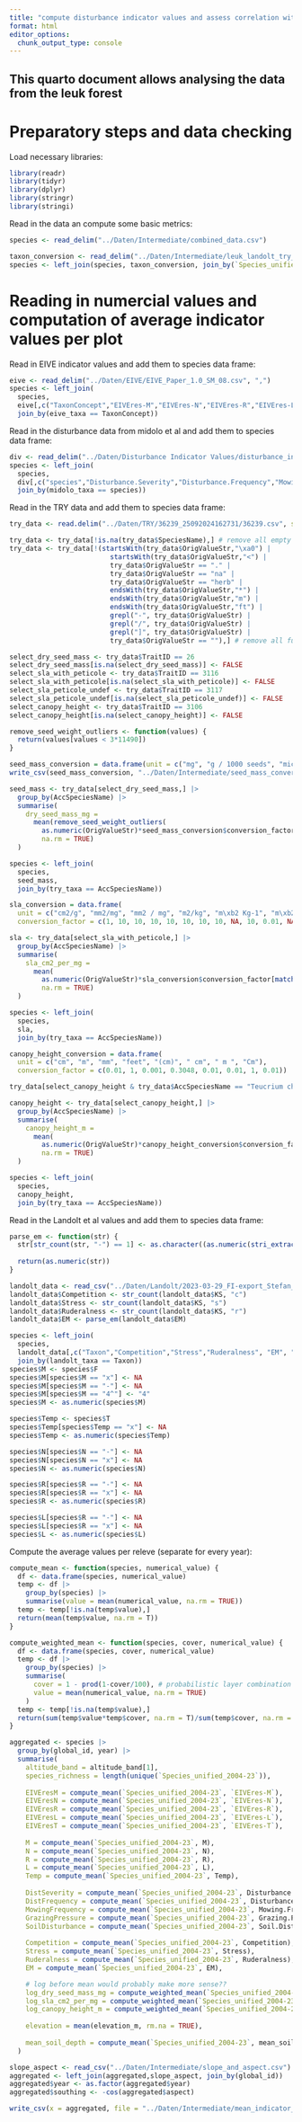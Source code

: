```yaml
---
title: "compute disturbance indicator values and assess correlation with existing systems"
format: html
editor_options: 
  chunk_output_type: console
---
```


## This quarto document allows analysing the data from the leuk forest

# Preparatory steps and data checking

Load necessary libraries:
```r
library(readr)
library(tidyr)
library(dplyr)
library(stringr)
library(stringi)
```

Read in the data an compute some basic metrics:
```r
species <- read_delim("../Daten/Intermediate/combined_data.csv")

taxon_conversion <- read_delim("../Daten/Intermediate/leuk_landolt_try_midolo_eive_taxon_conversion.csv")
species <- left_join(species, taxon_conversion, join_by(`Species_unified_2004-23` == infoflora_taxon))
```

# Reading in numercial values and computation of average indicator values per plot

Read in EIVE indicator values and add them to species data frame:
```r
eive <- read_delim("../Daten/EIVE/EIVE_Paper_1.0_SM_08.csv", ",")
species <- left_join(
  species, 
  eive[,c("TaxonConcept","EIVEres-M","EIVEres-N","EIVEres-R","EIVEres-L","EIVEres-T")], 
  join_by(eive_taxa == TaxonConcept))
```

Read in the disturbance data from midolo et al and add them to species data frame:
```r
div <- read_delim("../Daten/Disturbance Indicator Values/disturbance_indicator_values.csv", ",")
species <- left_join(
  species, 
  div[,c("species","Disturbance.Severity","Disturbance.Frequency","Mowing.Frequency", "Grazing.Pressure","Soil.Disturbance")], 
  join_by(midolo_taxa == species))
```

Read in the TRY data and add them to species data frame:
```r
try_data <- read.delim("../Daten/TRY/36239_25092024162731/36239.csv", sep = "\t", encoding = 'Latin-1')

try_data <- try_data[!is.na(try_data$SpeciesName),] # remove all empty rows
try_data <- try_data[!(startsWith(try_data$OrigValueStr,"\xa0") | 
                         startsWith(try_data$OrigValueStr,"<") | 
                         try_data$OrigValueStr == "." |
                         try_data$OrigValueStr == "na" |
                         try_data$OrigValueStr == "herb" |
                         endsWith(try_data$OrigValueStr,"*") |
                         endsWith(try_data$OrigValueStr,"m") |
                         endsWith(try_data$OrigValueStr,"ft") |
                         grepl("-", try_data$OrigValueStr) |
                         grepl("/", try_data$OrigValueStr) |
                         grepl("]", try_data$OrigValueStr) |
                         try_data$OrigValueStr == ""),] # remove all funky characters

select_dry_seed_mass <- try_data$TraitID == 26
select_dry_seed_mass[is.na(select_dry_seed_mass)] <- FALSE
select_sla_with_peticole <- try_data$TraitID == 3116
select_sla_with_peticole[is.na(select_sla_with_peticole)] <- FALSE
select_sla_peticole_undef <- try_data$TraitID == 3117
select_sla_peticole_undef[is.na(select_sla_peticole_undef)] <- FALSE
select_canopy_height <- try_data$TraitID == 3106
select_canopy_height[is.na(select_canopy_height)] <- FALSE

remove_seed_weight_outliers <- function(values) {
  return(values[values < 3*11490])
}

seed_mass_conversion = data.frame(unit = c("mg", "g / 1000 seeds", "micro gx10", "g ?", "mg per seed", "1/pound", "mg/100", "(mg)", "1/kg", "g", "g/1000", "mg/1000", "mg/100 seeds", "mg/seed", "g/100 seeds"), conversion_factor = c(1, 1, NA, NA, 1, NA, 1/100, 1, NA, 1000, 1, 1/1000, 1/100, 1, 10))
write_csv(seed_mass_conversion, "../Daten/Intermediate/seed_mass_conversion.csv")

seed_mass <- try_data[select_dry_seed_mass,] |> 
  group_by(AccSpeciesName) |>
  summarise(
    dry_seed_mass_mg = 
      mean(remove_seed_weight_outliers(
        as.numeric(OrigValueStr)*seed_mass_conversion$conversion_factor[match(OrigUnitStr,seed_mass_conversion$unit)]),
        na.rm = TRUE)
  )

species <- left_join(
  species, 
  seed_mass, 
  join_by(try_taxa == AccSpeciesName))

sla_conversion = data.frame(
  unit = c("cm2/g", "mm2/mg", "mm2 / mg", "m2/kg", "m\xb2 Kg-1", "m\xb2/kg", "m2 kg-1", "m2/kg leaf DM", "mm2/g", "mm2 mg-1", "mm2 g-1", "g m-2", "(m\xb2 kg-1)", "mm2*mg-1", "g/m2", "g/cm2", "mm\xb2/mg", "cm2/g (n.r.)", "mm^2/mg", "gDM m-2", "cm2 g-1", "mm2mg-1", "cm2 / g", "m2/g", "mm2  mg-1", "cm2 mg-1" ),
  conversion_factor = c(1, 10, 10, 10, 10, 10, 10, 10, NA, 10, 0.01, NA, 10, 10, NA, NA, 10, 1, 10, NA, 1, 10, 1, 10000, 10, 1000))

sla <- try_data[select_sla_with_peticole,] |> 
  group_by(AccSpeciesName) |>
  summarise(
    sla_cm2_per_mg = 
      mean(
        as.numeric(OrigValueStr)*sla_conversion$conversion_factor[match(OrigUnitStr,sla_conversion$unit)],
        na.rm = TRUE)
  )

species <- left_join(
  species, 
  sla, 
  join_by(try_taxa == AccSpeciesName))

canopy_height_conversion = data.frame(
  unit = c("cm", "m", "mm", "feet", "(cm)", " cm", " m ", "Cm"),
  conversion_factor = c(0.01, 1, 0.001, 0.3048, 0.01, 0.01, 1, 0.01))

try_data[select_canopy_height & try_data$AccSpeciesName == "Teucrium chamaedrys",]$OrigValueStr

canopy_height <- try_data[select_canopy_height,] |> 
  group_by(AccSpeciesName) |>
  summarise(
    canopy_height_m = 
      mean(
        as.numeric(OrigValueStr)*canopy_height_conversion$conversion_factor[match(OrigUnitStr,canopy_height_conversion$unit)],
        na.rm = TRUE)
  )

species <- left_join(
  species, 
  canopy_height, 
  join_by(try_taxa == AccSpeciesName))
```

Read in the Landolt et al values and add them to species data frame:
```r
parse_em <- function(str) {
  str[str_count(str, "-") == 1] <- as.character((as.numeric(stri_extract(str[str_count(str, "-") == 1], regex =  "[0-9]+")) + as.numeric(stri_extract(str[str_count(str, "-") == 1], regex =  "[0-9]+$")))/2)
  
  return(as.numeric(str))
}

landolt_data <- read_csv("../Daten/Landolt/2023-03-29_FI-export_Stefan_Widmer.csv")
landolt_data$Competition <- str_count(landolt_data$KS, "c")
landolt_data$Stress <- str_count(landolt_data$KS, "s")
landolt_data$Ruderalness <- str_count(landolt_data$KS, "r")
landolt_data$EM <- parse_em(landolt_data$EM)

species <- left_join(
  species, 
  landolt_data[,c("Taxon","Competition","Stress","Ruderalness", "EM", "F", "N", "R", "L", "T")], 
  join_by(landolt_taxa == Taxon))
species$M <- species$F
species$M[species$M == "x"] <- NA
species$M[species$M == "-"] <- NA
species$M[species$M == "4^"] <- "4"
species$M <- as.numeric(species$M)

species$Temp <- species$T
species$Temp[species$Temp == "x"] <- NA
species$Temp <- as.numeric(species$Temp)

species$N[species$N == "-"] <- NA
species$N[species$N == "x"] <- NA
species$N <- as.numeric(species$N)

species$R[species$R == "-"] <- NA
species$R[species$R == "x"] <- NA
species$R <- as.numeric(species$R)

species$L[species$R == "-"] <- NA
species$L[species$R == "x"] <- NA
species$L <- as.numeric(species$L)
```

Compute the average values per releve (separate for every year):
```r
compute_mean <- function(species, numerical_value) {
  df <- data.frame(species, numerical_value)
  temp <- df |> 
    group_by(species) |> 
    summarise(value = mean(numerical_value, na.rm = TRUE))
  temp <- temp[!is.na(temp$value),]
  return(mean(temp$value, na.rm = T))
}

compute_weighted_mean <- function(species, cover, numerical_value) {
  df <- data.frame(species, cover, numerical_value)
  temp <- df |>
    group_by(species) |>
    summarise(
      cover = 1 - prod(1-cover/100), # probabilistic layer combination as proposed by Hagen S. Fischer
      value = mean(numerical_value, na.rm = TRUE)
    )
  temp <- temp[!is.na(temp$value),]
  return(sum(temp$value*temp$cover, na.rm = T)/sum(temp$cover, na.rm = T))
}

aggregated <- species |> 
  group_by(global_id, year) |> 
  summarise(
    altitude_band = altitude_band[1],
    species_richness = length(unique(`Species_unified_2004-23`)),
    
    EIVEresM = compute_mean(`Species_unified_2004-23`, `EIVEres-M`), 
    EIVEresN = compute_mean(`Species_unified_2004-23`, `EIVEres-N`), 
    EIVEresR = compute_mean(`Species_unified_2004-23`, `EIVEres-R`), 
    EIVEresL = compute_mean(`Species_unified_2004-23`, `EIVEres-L`), 
    EIVEresT = compute_mean(`Species_unified_2004-23`, `EIVEres-T`), 
    
    M = compute_mean(`Species_unified_2004-23`, M), 
    N = compute_mean(`Species_unified_2004-23`, N), 
    R = compute_mean(`Species_unified_2004-23`, R), 
    L = compute_mean(`Species_unified_2004-23`, L), 
    Temp = compute_mean(`Species_unified_2004-23`, Temp), 
    
    DistSeverity = compute_mean(`Species_unified_2004-23`, Disturbance.Severity),
    DistFrequency = compute_mean(`Species_unified_2004-23`, Disturbance.Frequency),
    MowingFrequency = compute_mean(`Species_unified_2004-23`, Mowing.Frequency),
    GrazingPressure = compute_mean(`Species_unified_2004-23`, Grazing.Pressure),
    SoilDisturbance = compute_mean(`Species_unified_2004-23`, Soil.Disturbance),
    
    Competition = compute_mean(`Species_unified_2004-23`, Competition), 
    Stress = compute_mean(`Species_unified_2004-23`, Stress), 
    Ruderalness = compute_mean(`Species_unified_2004-23`, Ruderalness), 
    EM = compute_mean(`Species_unified_2004-23`, EM), 

    # log before mean would probably make more sense??
    log_dry_seed_mass_mg = compute_weighted_mean(`Species_unified_2004-23`, percentage200, log10(dry_seed_mass_mg)),
    log_sla_cm2_per_mg = compute_weighted_mean(`Species_unified_2004-23`, percentage200, log10(sla_cm2_per_mg)),
    log_canopy_height_m = compute_weighted_mean(`Species_unified_2004-23`, percentage200, log10(canopy_height_m)),
    
    elevation = mean(elevation_m, rm.na = TRUE),
    
    mean_soil_depth = compute_mean(`Species_unified_2004-23`, mean_soil_depth)
  )

slope_aspect <- read_csv("../Daten/Intermediate/slope_and_aspect.csv")
aggregated <- left_join(aggregated,slope_aspect, join_by(global_id))
aggregated$year <- as.factor(aggregated$year)
aggregated$southing <- -cos(aggregated$aspect)

write_csv(x = aggregated, file = "../Daten/Intermediate/mean_indicator_values.csv")
```
